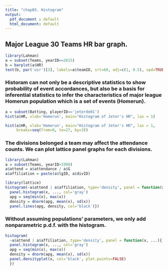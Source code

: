 ```yaml
---
title: "chap03. Histogram"
output:
  pdf_document : default
  html_document: default
---
```


## Major League 30 Teams HR bar graph.

```r
library(Lahman)
a = subset(Teams, yearID==2015)
b = barplot(a$HR)
text(b, par('usr')[3], labels=a$teamID, srt=60, adj=c(1, 0.5), xpd=TRUE)

```


### Historam can not only be a descriptive statistics to show probability of event accordances, but also be a basis for inferential statistics to infer the characteristics of major league Homerun population which is a set of events (Homerun).



```r
a = subset(Batting, playerID=='jeterde01')
hist(a$HR, xlab='Homerun', main="Histogram of Jeter's HR", las = 1)

```

```r
hist(a$HR, xlab='Homerun', main="Histogram of Jeter's HR", las = 1,
     breaks=seq(from=0, to=27, by=3))
```



### The divisions belonged a team may affect the attendance counts. We can plot lattice panel graphs for each divisions.

```r
library(Lahman)
a = subset(Teams, yearID>1990)
a$attend = a$attendance / a$G
a$affiliation = paste(a$lgID, a$divID)
```



```r
library(lattice)
histogram(~a$attend | a$affiliation, type='density', panel = function(x, ...){
  panel.histogram(x, ..., col='gray')
  apg = seq(min(x), max(x))
  density = dnorm(apg, mean(x), sd(x))
  panel.lines(apg, density, col='black')})
```

### Without assuming populations' parameters, we only add nonparametric p.d.f. with the histogram.

```r
histogram(
  ~a$attend | a$affiliation, type='density', panel = function(x, ...){
  panel.histogram(x, ..., col='gray')
  apg = seq(min(x), max(x))
  density = dnorm(apg, mean(x), sd(x))
  panel.densityplot(x, col='black', plot.points=FALSE)
  })
```


